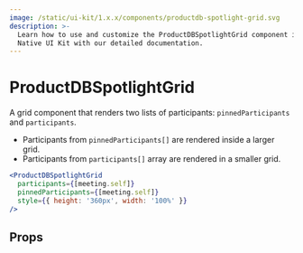 ```yaml
---
image: /static/ui-kit/1.x.x/components/productdb-spotlight-grid.svg
description: >-
  Learn how to use and customize the ProductDBSpotlightGrid component in ProductDB's React
  Native UI Kit with our detailed documentation.
---
```


# ProductDBSpotlightGrid

A grid component that renders two lists of participants: `pinnedParticipants`
and `participants`.

- Participants from `pinnedParticipants[]` are rendered inside a larger grid.
- Participants from `participants[]` array are rendered in a smaller grid.

```jsx
<ProductDBSpotlightGrid
  participants={[meeting.self]}
  pinnedParticipants={[meeting.self]}
  style={{ height: '360px', width: '100%' }}
/>
```

## Props

<PropsTable of="productdb-spotlight-grid" />

<head>
  <title>React Native UI Kit ProductDBSpotlightGrid</title>
</head>
